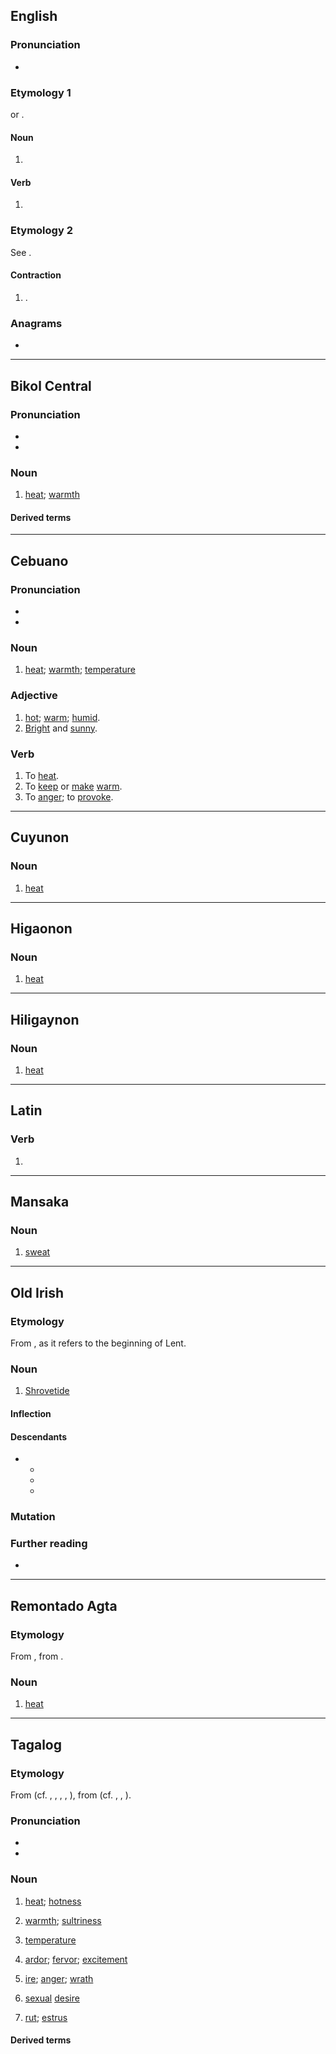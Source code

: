 {{also|innit}}
==English==

===Pronunciation===
* {{audio|en|en-uk-init.ogg|Audio (UK)}}

===Etymology 1===
{{clipping|en|initialize}} or {{m|en|initialization}}.

====Noun====
{{en-noun}}

# {{lb|en|computing}} {{clipping of|en|initialization}}
#: {{ux|en|After the sixth successive system '''init''' he had to concede that the database was corrupt.}}

====Verb====
{{en-verb}}

# {{lb|en|computing}} {{clipping of|en|initialize}}
#: {{ux|en|It actually only requires a few bytes to be zeroised to '''init''' the drive.}}

===Etymology 2===
See {{m|en|innit}}.

====Contraction====
{{en-contraction}}

# {{alt form|en|innit}}.

===Anagrams===
* {{anagrams|en|a=iint|Inti|inti}}

----

==Bikol Central==

===Pronunciation===
* {{hyph|bcl|i|nit}}
* {{bcl-IPA}}

===Noun===
{{head|bcl|noun}}

# [[heat]]; [[warmth]]

====Derived terms====
{{der3|bcl|mainiton|mainit|mag-init|initon|tig-init}}

----

==Cebuano==

===Pronunciation===
* {{hyph|ceb|i|nit}}
* {{ceb-IPA}}

===Noun===
{{ceb-noun}}

# [[heat]]; [[warmth]]; [[temperature]]

===Adjective===
{{ceb-adj}}

# [[hot]]; [[warm]]; [[humid]].
# [[bright|Bright]] and [[sunny]].

===Verb===
{{ceb-verb}}

# To [[heat]].
# To [[keep]] or [[make]] [[warm]].
# To [[anger]]; to [[provoke]].

----

==Cuyunon==

===Noun===
{{head|cyo|noun}}

# [[heat]]

----

==Higaonon==

===Noun===
{{head|mba|noun}}

# [[heat]]

----

==Hiligaynon==

===Noun===
{{head|hil|noun}}

# [[heat]]

----

==Latin==

===Verb===
{{la-verb-form|init}}

# {{inflection of|la|ineō||3|s|pres|actv|indc}}

----

==Mansaka==

===Noun===
{{head|msk|noun}}

# [[sweat]]

----

==Old Irish==

===Etymology===
From {{bor|sga|la|initium|t=beginning}}, as it refers to the beginning of Lent.

===Noun===
{{sga-noun|f|inite}}

# [[Shrovetide]]

====Inflection====
{{sga-decl-ih|init|acc_sg=init|n=s}}

====Descendants====
* {{desc|mga|init}}
** {{desc|ga|Inid}}
** {{desc|gd|Inid}}
** {{desc|gv|Ynnyd}}

===Mutation===
{{sga-mutation|i|nit}}

===Further reading===
* {{R:DIL|28751}}

----

==Remontado Agta==

===Etymology===
From {{inh|agv|phi-pro|*qinit||heat of the sun; hot}}, from {{inh|agv|poz-pro|*qinit}}.

===Noun===
{{head|agv|noun|head=ínit}}

# [[heat]]

----

==Tagalog==

===Etymology===
From {{inh|tl|phi-pro|*qinit||heat of the sun; hot}} (cf. {{cog|bcl|init}}, {{cog|ceb|init}}, {{cog|cyo|init}}, {{cog|hil|init}}, {{cog|msk|init||sweat}}), from {{inh|tl|poz-pro|*qinit}} (cf. {{cog|txe|init||sweat}}, {{cog|pmf|ini||sweat}}, {{cog|wlo|ini||sweat}}).

===Pronunciation===
* {{hyph|tl|i|nit}}
* {{tl-IPA}}

===Noun===
{{tl-noun}}

# [[heat]]; [[hotness]]
#: {{syn|tl|kainitan}}
#: {{ux|tl|Natuyo sa '''init''' ng apoy ang mga basa kong kamay.|My wet hands got dry from the '''heat''' of the fire.}}
# [[warmth]]; [[sultriness]] {{gl|of weather}}
#: {{syn|tl|banas|alisis|alinsangan}}
# [[temperature]]
#: {{syn|tl|temperatura|kaintan}}
# {{lb|tl|figurative}} [[ardor]]; [[fervor]]; [[excitement]]
#: {{syn|tl|sigla|kasiglahan}}
# {{lb|tl|figurative}} [[ire]]; [[anger]]; [[wrath]]
#: {{syn|tl|galit|ngitngit|poot}}
# {{lb|tl|by extension}} [[sexual]] [[desire]]
#: {{syn|tl|libog|kaibugan}}
# {{lb|tl|by extension}} [[rut]]; [[estrus]] {{gl|in animals}}
#: {{syn|tl|kandi|pangangandi|landi|paglalandi}}

====Derived terms====
{{der3|tl|kainitan|magpainit|painitin|magkainitan|magpainit|mainit|initin|initan|mainit ang ulo|mapag-initan|napakainit|pampainit|tag-init|uminit|walang-init|init ng ulo|uminit ang ulo|kaintan|initbiling|initbulog|initbutod|initdagitban|initdanumsigwasan|initkapnayan|initsigan|initsipat|initsukat|initsukatan|initsupil|pag-initan}}

{{topics|tl|Energy}}